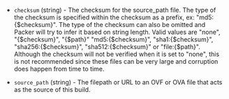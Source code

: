 <!-- Code generated from the comments of the Config struct in builder/virtualbox/ovf/config.go; DO NOT EDIT MANUALLY -->

-   `checksum` (string) - The checksum for the source_path file. The type of the checksum is
    specified within the checksum as a prefix, ex: "md5:{$checksum}". The
    type of the checksum can also be omitted and Packer will try to infer it
    based on string length. Valid values are "none", "{$checksum}",
    "{$path}" "md5:{$checksum}", "sha1:{$checksum}", "sha256:{$checksum}",
    "sha512:{$checksum}" or "file:{$path}". Although the checksum will
    not be verified when it is set to "none", this is not recommended since
    these files can be very large and corruption does happen from time to
    time.
    
-   `source_path` (string) - The filepath or URL to an OVF or OVA file that acts as the
    source of this build.
    